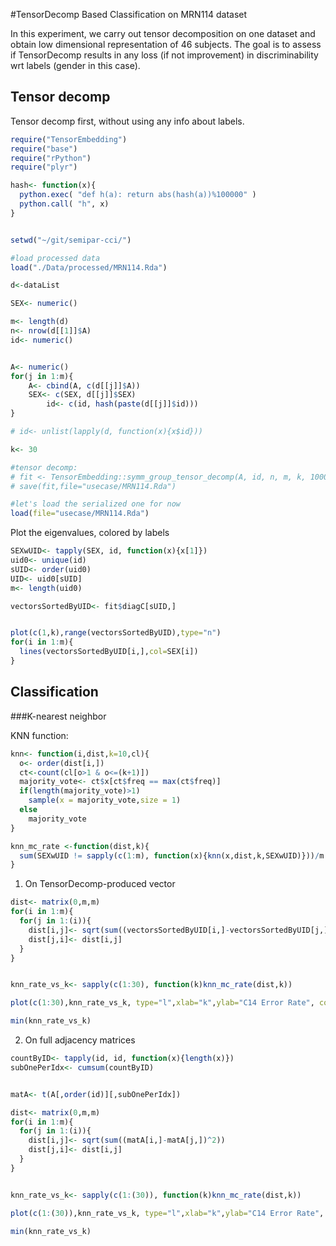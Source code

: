 #TensorDecomp Based Classification on MRN114 dataset

In this experiment, we carry out tensor decomposition on one dataset and obtain low dimensional representation of 46 subjects. The goal is to assess if TensorDecomp results in any loss (if not improvement) in discriminability wrt labels (gender in this case).


## Tensor decomp

Tensor decomp first, without using any info about labels.

```r
require("TensorEmbedding")
require("base")
require("rPython")
require("plyr")

hash<- function(x){
  python.exec( "def h(a): return abs(hash(a))%100000" )
  python.call( "h", x)
}


setwd("~/git/semipar-cci/")

#load processed data
load("./Data/processed/MRN114.Rda")

d<-dataList

SEX<- numeric()

m<- length(d)
n<- nrow(d[[1]]$A)
id<- numeric()


A<- numeric()
for(j in 1:m){
    A<- cbind(A, c(d[[j]]$A))
    SEX<- c(SEX, d[[j]]$SEX)
        id<- c(id, hash(paste(d[[j]]$id)))
}

# id<- unlist(lapply(d, function(x){x$id}))

k<- 30

#tensor decomp:
# fit <- TensorEmbedding::symm_group_tensor_decomp(A, id, n, m, k, 1000, 1E-5, 1E-5)
# save(fit,file="usecase/MRN114.Rda")

#let's load the serialized one for now
load(file="usecase/MRN114.Rda")
```


Plot the eigenvalues, colored by labels
```r

SEXwUID<- tapply(SEX, id, function(x){x[1]})
uid0<- unique(id)
sUID<- order(uid0)
UID<- uid0[sUID]
m<- length(uid0)

vectorsSortedByUID<- fit$diagC[sUID,]


plot(c(1,k),range(vectorsSortedByUID),type="n")
for(i in 1:m){
  lines(vectorsSortedByUID[i,],col=SEX[i])
}
```

## Classification


###K-nearest neighbor


KNN function:

```R

knn<- function(i,dist,k=10,cl){
  o<- order(dist[i,])
  ct<-count(cl[o>1 & o<=(k+1)])
  majority_vote<- ct$x[ct$freq == max(ct$freq)] 
  if(length(majority_vote)>1)
    sample(x = majority_vote,size = 1)
  else
    majority_vote
}

knn_mc_rate <-function(dist,k){
  sum(SEXwUID != sapply(c(1:m), function(x){knn(x,dist,k,SEXwUID)}))/m
}


```




1. On TensorDecomp-produced vector

```R

dist<- matrix(0,m,m)
for(i in 1:m){
  for(j in 1:(i)){
    dist[i,j]<- sqrt(sum((vectorsSortedByUID[i,]-vectorsSortedByUID[j,])^2))
    dist[j,i]<- dist[i,j]
  }
}


knn_rate_vs_k<- sapply(c(1:30), function(k)knn_mc_rate(dist,k))

plot(c(1:30),knn_rate_vs_k, type="l",xlab="k",ylab="C14 Error Rate", col="red")

min(knn_rate_vs_k)

```



2. On full adjacency matrices

```R

countByID<- tapply(id, id, function(x){length(x)})
subOnePerIdx<- cumsum(countByID)


matA<- t(A[,order(id)][,subOnePerIdx])

dist<- matrix(0,m,m)
for(i in 1:m){
  for(j in 1:(i)){
    dist[i,j]<- sqrt(sum((matA[i,]-matA[j,])^2))
    dist[j,i]<- dist[i,j]
  }
}


knn_rate_vs_k<- sapply(c(1:(30)), function(k)knn_mc_rate(dist,k))

plot(c(1:(30)),knn_rate_vs_k, type="l",xlab="k",ylab="C14 Error Rate", col="red")

min(knn_rate_vs_k)

```